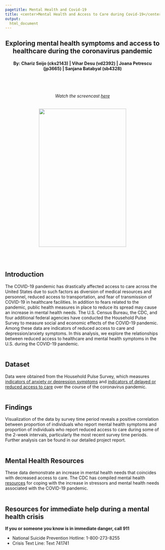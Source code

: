 ```yaml
---
pagetitle: Mental Health and Covid-19
title: <center>Mental Health and Access to Care during Covid-19</center>
output: 
  html_document
---
```


<h2 style="text-align: center;" markdown="1">Exploring mental health symptoms and access to healthcare during the coronavirus pandemic</h2>
<h4 style="text-align: center;" markdown="1">By: Chariz Seijo (cks2143)  |  Vihar Desu (vd2392)  |  Joana Petrescu (jp3665)  |  Sanjana Batabyal (sb4328)</h4>
<br></br>
<h6 style="text-align: center;" markdown="1">Watch the screencast <a href="https://www.youtube.com/watch?v=iMS_dxDgU4g&feature=youtu.be">here</a>
</h6>
<center>
<img id="example1" src="./images/cover.jpg" style="border: none; width: 75%; height: 450px" frameborder="0"/>
</center>

<br></br>

## Introduction

The COVID-19 pandemic has drastically affected access to care across the United States due to such factors as diversion of medical resources and personnel, reduced access to transportation, and fear of transmission of COVID-19 in healthcare facilities. In addition to fears related to the pandemic,  public health measures in place to reduce its spread may cause an increase in mental health needs. The U.S. Census Bureau, the CDC, and four additional federal agencies have conducted the Household Pulse Survey to measure social and economic effects of the COVID-19 pandemic. Among these data are indicators of reduced access to care and depression/anxiety symptoms. In this analysis, we explore the relationships between reduced access to healthcare and mental health symptoms in the U.S. during the COVID-19 pandemic.
<br></br>

## Dataset

Data were obtained from the Household Pulse Survey,  which measures [indicators of anxiety or depression symptoms](https://healthdata.gov/dataset/indicators-anxiety-or-depression-based-reported-frequency-symptoms-during-last-7-days) and [indicators of delayed or reduced access to care](https://healthdata.gov/dataset/indicators-reduced-access-care-due-coronavirus-pandemic-during-last-4-weeks) over the course of the coronavirus pandemic.
<br></br>

## Findings

Visualization of the data by survey time period reveals a positive correlation between proportion of individuals who report mental health symptoms and proportion of individuals who report reduced access to care during some of the 2-week intervals, particularly the most recent survey time periods. Further analysis can be found in our detailed project report.
<br></br>

## Mental Health Resources

These data demonstrate an increase in mental health needs that coincides with decreased access to care. The CDC has compiled mental health  [resources](https://www.cdc.gov/coronavirus/2019-ncov/daily-life-coping/managing-stress-anxiety.html) for coping with the increase in stressors and mental health needs associated with the COVID-19 pandemic.
<br></br>

## Resources for immediate help during a mental health crisis

**If you or someone you know is in immediate danger, call 911**

* National Suicide Prevention Hotline: 1-800-273-8255
* Crisis Text Line: Text 741741
<br></br>

